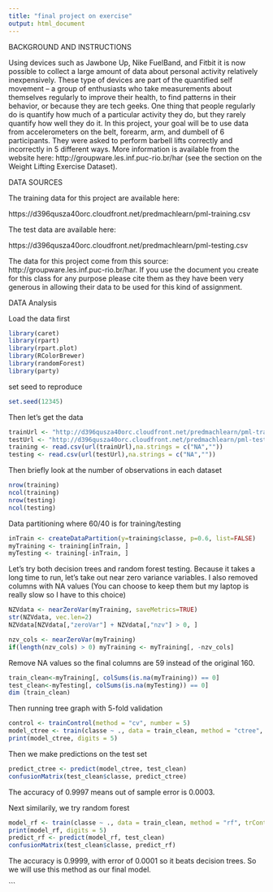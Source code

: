 ```yaml
---
title: "final project on exercise"
output: html_document
---
```

BACKGROUND AND INSTRUCTIONS

Using devices such as Jawbone Up, Nike FuelBand, and Fitbit it is now possible to collect a large amount of data about personal activity relatively inexpensively. These type of devices are part of the quantified self movement – a group of enthusiasts who take measurements about themselves regularly to improve their health, to find patterns in their behavior, or because they are tech geeks. One thing that people regularly do is quantify how much of a particular activity they do, but they rarely quantify how well they do it. In this project, your goal will be to use data from accelerometers on the belt, forearm, arm, and dumbell of 6 participants. They were asked to perform barbell lifts correctly and incorrectly in 5 different ways. More information is available from the website here: http://groupware.les.inf.puc-rio.br/har (see the section on the Weight Lifting Exercise Dataset).


DATA SOURCES 

The training data for this project are available here:

https://d396qusza40orc.cloudfront.net/predmachlearn/pml-training.csv

The test data are available here:

https://d396qusza40orc.cloudfront.net/predmachlearn/pml-testing.csv

The data for this project come from this source: http://groupware.les.inf.puc-rio.br/har. If you use the document you create for this class for any purpose please cite them as they have been very generous in allowing their data to be used for this kind of assignment.

DATA Analysis 

Load the data first 

```r
library(caret)
library(rpart)
library(rpart.plot)
library(RColorBrewer)
library(randomForest)
library(party)
```

set seed to reproduce
```r
set.seed(12345)
```

Then let's get the data 

```r
trainUrl <- "http://d396qusza40orc.cloudfront.net/predmachlearn/pml-training.csv"
testUrl <- "http://d396qusza40orc.cloudfront.net/predmachlearn/pml-testing.csv"
training <- read.csv(url(trainUrl),na.strings = c("NA",""))
testing <- read.csv(url(testUrl),na.strings = c("NA",""))
```

Then briefly look at the number of observations in each dataset 

```r
nrow(training)
ncol(training)
nrow(testing)
ncol(testing)
```

Data partitioning where 60/40 is for training/testing 
```r
inTrain <- createDataPartition(y=training$classe, p=0.6, list=FALSE)
myTraining <- training[inTrain, ]
myTesting <- training[-inTrain, ]
```

Let's try both decision trees and random forest testing. Because it takes a long time to run, let's take out near zero variance variables. I also removed columns with NA values (You can choose to keep them but my laptop is really slow so I have to this choice)

```r
NZVdata <- nearZeroVar(myTraining, saveMetrics=TRUE)
str(NZVdata, vec.len=2)
NZVdata[NZVdata[,"zeroVar"] + NZVdata[,"nzv"] > 0, ] 
```

```r
nzv_cols <- nearZeroVar(myTraining)
if(length(nzv_cols) > 0) myTraining <- myTraining[, -nzv_cols]
```

Remove NA values so the final columns are 59 instead of the original 160. 
```r
train_clean<-myTraining[, colSums(is.na(myTraining)) == 0]
test_clean<-myTesting[, colSums(is.na(myTesting)) == 0]
dim (train_clean)
```


Then running tree graph with 5-fold validation 

```r
control <- trainControl(method = "cv", number = 5)
model_ctree <- train(classe ~ ., data = train_clean, method = "ctree", trControl = control)
print(model_ctree, digits = 5)
```

Then we make predictions on the test set
```r
predict_ctree <- predict(model_ctree, test_clean)
confusionMatrix(test_clean$classe, predict_ctree)
```

The accuracy of 0.9997 means out of sample error is 0.0003. 

Next similarily, we try random forest 

```r
model_rf <- train(classe ~ ., data = train_clean, method = "rf", trControl = control)
print(model_rf, digits = 5)
predict_rf <- predict(model_rf, test_clean)
confusionMatrix(test_clean$classe, predict_rf)
```

The accuracy is 0.9999, with error of 0.0001 so it beats decision trees. So we will use this method as our final model. 

```

